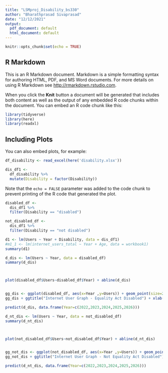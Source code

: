 ---
title: "LSMproj_Disability_bs330"
author: "Bharathprasad Sivaprasad"
date: "12/12/2021"
output:
  pdf_document: default
  html_document: default
---

```{r setup, include=FALSE}
knitr::opts_chunk$set(echo = TRUE)
```

## R Markdown

This is an R Markdown document. Markdown is a simple formatting syntax for authoring HTML, PDF, and MS Word documents. For more details on using R Markdown see <http://rmarkdown.rstudio.com>.

When you click the **Knit** button a document will be generated that includes both content as well as the output of any embedded R code chunks within the document. You can embed an R code chunk like this:

```{r}
library(tidyverse)
library(here)
library(readxl)
```

## Including Plots

You can also embed plots, for example:

```{r}
df_disability <- read_excel(here('disability.xlsx'))

```

```{r}
dis_df1 <- 
  df_disability %>% 
  mutate(Disability = factor(Disability))
```

Note that the `echo = FALSE` parameter was added to the code chunk to prevent printing of the R code that generated the plot.


```{r}
disabled_df <- 
  dis_df1 %>% 
  filter(Disability == "disabled")
```

```{r}
not_disabled_df <- 
  dis_df1 %>% 
  filter(Disability == "not disabled")
```


```{r results='hide', fig.show='hide'}
d1 <- lm(Users ~ Year + Disability, data = dis_df1)
#m1_1 <- lm(internet_users_total ~ Year + Age, data = workbook1)
summary(d1)
```
```{r results='hide', fig.show='hide'}
d_dis <- lm(Users ~ Year, data = disabled_df)
summary(d_dis)



plot(disabled_df$Users~disabled_df$Year) + abline(d_dis)


gg_dis <- ggplot(disabled_df, aes(x=Year ,y=Users)) + geom_point(size=2.2) + geom_abline(slope = coef(d_dis)[[2]], intercept = coef(d_dis)[[1]], colour="blue")
gg_dis + ggtitle("Internet User Graph - Equality Act Disabled") + xlab("Years") + ylab("Users") + theme(plot.title = element_text(face = "bold", hjust = "0.5"))

predict(d_dis, data.frame(Year=c(2022,2023,2024,2025,2026)))
```

```{r results='hide', fig.show='hide'}
d_nt_dis <- lm(Users ~ Year, data = not_disabled_df)
summary(d_nt_dis)



plot(not_disabled_df$Users~not_disabled_df$Year) + abline(d_nt_dis)


gg_not_dis <- ggplot(not_disabled_df, aes(x=Year ,y=Users)) + geom_point(size=2.2) + geom_abline(slope = coef(d_nt_dis)[[2]], intercept = coef(d_nt_dis)[[1]], colour="blue")
gg_not_dis + ggtitle("Internet User Graph - Not Equality Act Disabled") + xlab("Years") + ylab("Users") + theme(plot.title = element_text(face = "bold", hjust = "0.5"))

predict(d_nt_dis, data.frame(Year=c(2022,2023,2024,2025,2026)))
```
